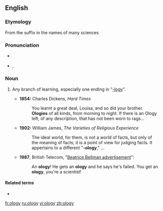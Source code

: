 {{also|-ology}}
==English==

===Etymology===
From the suffix {{m|en|-ology}} in the names of many sciences

===Pronunciation===
* {{a|RP}} {{IPA|/ˈɒlədʒi/|lang=en}}
* {{a|US}} {{enPR|äʹləjē}}, {{IPA|/ˈɑlədʒi/|lang=en}}

===Noun===
{{en-noun|ologies}}

# {{label|en|colloquial}} Any branch of learning, especially one ending in “[[-logy]]”.
#* '''1854:''' Charles Dickens, ''Hard Times''
#*: You learnt a great deal, Louisa, and so did your brother. '''Ologies''' of all kinds, from morning to night. If there is an Ology left, of any description, that has not been worn to rags...
#* '''1902:''' William James, ''The Varieties of Religious Experience''
#*: The ideal world, for them, is not a world of facts, but only of the meaning of facts; it is a point of view for judging facts. It appertains to a different "'''-ology'''," ...
#* '''1987''', British Telecom, "[https://www.youtube.com/watch?v=vEfKEzX9QLE Beatrice Bellman advertisement]":
#*: An '''ology'''! He gets an '''ology''' and he says he's failed. You get an '''ology''', you're a scientist!

====Related terms====
* {{l|en|-logy}}

[[fr:ology]]
[[ru:ology]]
[[vi:ology]]
[[zh:ology]]